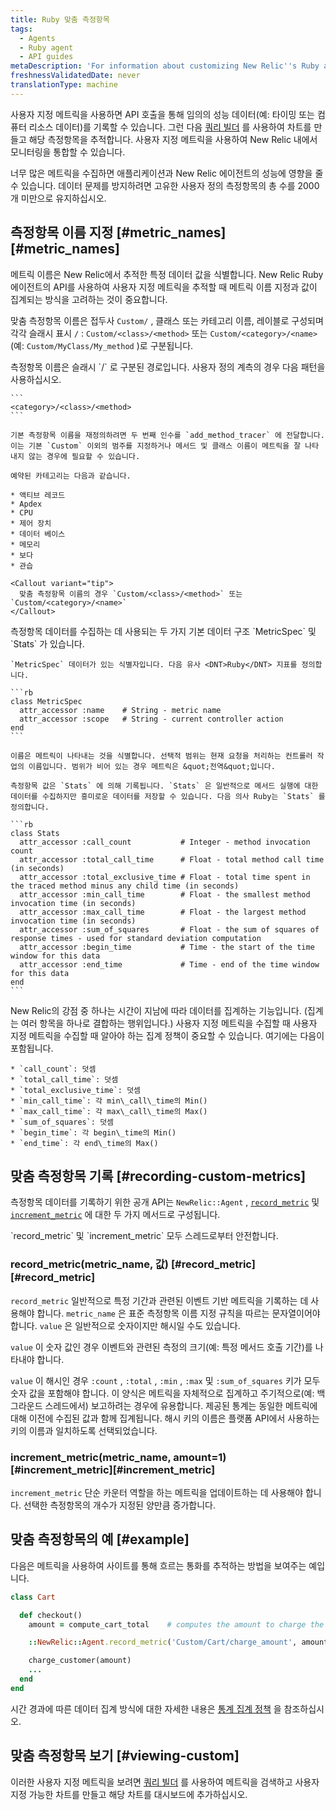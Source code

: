 ```yaml
---
title: Ruby 맞춤 측정항목
tags:
  - Agents
  - Ruby agent
  - API guides
metaDescription: 'For information about customizing New Relic''s Ruby agent API to collect additional metrics, start here.'
freshnessValidatedDate: never
translationType: machine
---
```


사용자 지정 메트릭을 사용하면 API 호출을 통해 임의의 성능 데이터(예: 타이밍 또는 컴퓨터 리소스 데이터)를 기록할 수 있습니다. 그런 다음 [쿼리 빌더](/docs/query-your-data/explore-query-data/query-builder/introduction-query-builder) 를 사용하여 차트를 만들고 해당 측정항목을 추적합니다. 사용자 지정 메트릭을 사용하여 New Relic 내에서 모니터링을 통합할 수 있습니다.

<Callout variant="caution">
  너무 많은 메트릭을 수집하면 애플리케이션과 New Relic 에이전트의 성능에 영향을 줄 수 있습니다. 데이터 문제를 방지하려면 고유한 사용자 정의 측정항목의 총 수를 2000개 미만으로 유지하십시오.
</Callout>

## 측정항목 이름 지정 [#metric\_names][#metric_names]

메트릭 이름은 New Relic에서 추적한 특정 데이터 값을 식별합니다. New Relic Ruby 에이전트의 API를 사용하여 사용자 지정 메트릭을 추적할 때 메트릭 이름 지정과 값이 집계되는 방식을 고려하는 것이 중요합니다.

맞춤 측정항목 이름은 접두사 `Custom/` , 클래스 또는 카테고리 이름, 레이블로 구성되며 각각 슬래시 표시 `/` : `Custom/<class>/<method>` 또는 `Custom/<category>/<name>` (예: `Custom/MyClass/My_method` )로 구분됩니다.

<CollapserGroup>
  <Collapser id="metric_names" title="측정항목 이름 및 경로">
    측정항목 이름은 슬래시 `/` 로 구분된 경로입니다. 사용자 정의 계측의 경우 다음 패턴을 사용하십시오.

    ```
    <category>/<class>/<method>
    ```

    기본 측정항목 이름을 재정의하려면 두 번째 인수를 `add_method_tracer` 에 전달합니다. 이는 기본 `Custom` 이외의 범주를 지정하거나 메서드 및 클래스 이름이 메트릭을 잘 나타내지 않는 경우에 필요할 수 있습니다.

    예약된 카테고리는 다음과 같습니다.

    * 액티브 레코드
    * Apdex
    * CPU
    * 제어 장치
    * 데이터 베이스
    * 메모리
    * 보다
    * 관습

    <Callout variant="tip">
      맞춤 측정항목 이름의 경우 `Custom/<class>/<method>` 또는 `Custom/<category>/<name>`
    </Callout>
  </Collapser>

  <Collapser id="metrics_and_stats" title="Ruby 에이전트의 메트릭 및 통계">
    측정항목 데이터를 수집하는 데 사용되는 두 가지 기본 데이터 구조 `MetricSpec` 및 `Stats` 가 있습니다.

    `MetricSpec` 데이터가 있는 식별자입니다. 다음 유사 <DNT>Ruby</DNT> 지표를 정의합니다.

    ```rb
    class MetricSpec
      attr_accessor :name    # String - metric name
      attr_accessor :scope   # String - current controller action
    end
    ```

    이름은 메트릭이 나타내는 것을 식별합니다. 선택적 범위는 현재 요청을 처리하는 컨트롤러 작업의 이름입니다. 범위가 비어 있는 경우 메트릭은 &quot;전역&quot;입니다.

    측정항목 값은 `Stats` 에 의해 기록됩니다. `Stats` 은 일반적으로 메서드 실행에 대한 데이터를 수집하지만 흥미로운 데이터를 저장할 수 있습니다. 다음 의사 Ruby는 `Stats` 를 정의합니다.

    ```rb
    class Stats
      attr_accessor :call_count           # Integer - method invocation count
      attr_accessor :total_call_time      # Float - total method call time (in seconds)
      attr_accessor :total_exclusive_time # Float - total time spent in the traced method minus any child time (in seconds)
      attr_accessor :min_call_time        # Float - the smallest method invocation time (in seconds)
      attr_accessor :max_call_time        # Float - the largest method invocation time (in seconds)
      attr_accessor :sum_of_squares       # Float - the sum of squares of response times - used for standard deviation computation
      attr_accessor :begin_time           # Time - the start of the time window for this data
      attr_accessor :end_time             # Time - end of the time window for this data
    end
    ```
  </Collapser>

  <Collapser id="stat_policy" title="통계 집계 정책">
    New Relic의 강점 중 하나는 시간이 지남에 따라 데이터를 집계하는 기능입니다. (집계는 여러 항목을 하나로 결합하는 행위입니다.) 사용자 지정 메트릭을 수집할 때 사용자 지정 메트릭을 수집할 때 알아야 하는 집계 정책이 중요할 수 있습니다. 여기에는 다음이 포함됩니다.

    * `call_count`: 덧셈
    * `total_call_time`: 덧셈
    * `total_exclusive_time`: 덧셈
    * `min_call_time`: 각 min\_call\_time의 Min()
    * `max_call_time`: 각 max\_call\_time의 Max()
    * `sum_of_squares`: 덧셈
    * `begin_time`: 각 begin\_time의 Min()
    * `end_time`: 각 end\_time의 Max()
  </Collapser>
</CollapserGroup>

## 맞춤 측정항목 기록 [#recording-custom-metrics]

측정항목 데이터를 기록하기 위한 공개 API는 `NewRelic::Agent` , [`record_metric`](#record_metric) 및 [`increment_metric`](#increment_metric) 에 대한 두 가지 메서드로 구성됩니다.

<Callout variant="tip">
  `record_metric` 및 `increment_metric` 모두 스레드로부터 안전합니다.
</Callout>

### record\_metric(metric\_name, 값) [#record\_metric][#record_metric]

`record_metric` 일반적으로 특정 기간과 관련된 이벤트 기반 메트릭을 기록하는 데 사용해야 합니다. `metric_name` 은 표준 측정항목 이름 지정 규칙을 따르는 문자열이어야 합니다. `value` 은 일반적으로 숫자이지만 해시일 수도 있습니다.

`value` 이 숫자 값인 경우 이벤트와 관련된 측정의 크기(예: 특정 메서드 호출 기간)를 나타내야 합니다.

`value` 이 해시인 경우 `:count` , `:total` , `:min` , `:max` 및 `:sum_of_squares` 키가 모두 숫자 값을 포함해야 합니다. 이 양식은 메트릭을 자체적으로 집계하고 주기적으로(예: 백그라운드 스레드에서) 보고하려는 경우에 유용합니다. 제공된 통계는 동일한 메트릭에 대해 이전에 수집된 값과 함께 집계됩니다. 해시 키의 이름은 플랫폼 API에서 사용하는 키의 이름과 일치하도록 선택되었습니다.

### increment\_metric(metric\_name, amount=1) [#increment\_metric][#increment_metric]

`increment_metric` 단순 카운터 역할을 하는 메트릭을 업데이트하는 데 사용해야 합니다. 선택한 측정항목의 개수가 지정된 양만큼 증가합니다.

## 맞춤 측정항목의 예 [#example]

다음은 메트릭을 사용하여 사이트를 통해 흐르는 통화를 추적하는 방법을 보여주는 예입니다.

```rb
class Cart

  def checkout()
    amount = compute_cart_total    # computes the amount to charge the customer

    ::NewRelic::Agent.record_metric('Custom/Cart/charge_amount', amount)

    charge_customer(amount)
    ...
  end
end
```

시간 경과에 따른 데이터 집계 방식에 대한 자세한 내용은 [통계 집계 정책](/docs/ruby/ruby-custom-metric-naming#stat_policy) 을 참조하십시오.

## 맞춤 측정항목 보기 [#viewing-custom]

이러한 사용자 지정 메트릭을 보려면 [쿼리 빌더](/docs/query-your-data/explore-query-data/query-builder/introduction-query-builder) 를 사용하여 메트릭을 검색하고 사용자 지정 가능한 차트를 만들고 해당 차트를 대시보드에 추가하십시오.